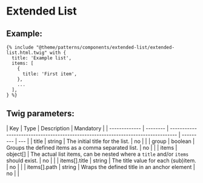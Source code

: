 # Extended List

## Example:

```
{% include "@theme/patterns/components/extended-list/extended-list.html.twig" with {
  title: 'Example list',
  items: [
    {
      title: 'First item',
    },
    ...
  ],
} %}
```

## Twig parameters:

| Key           | Type     | Description                                                                       | Mandatory |
| ------------- | -------- | --------------------------------------------------------------------------------- | --------- | --- |
| title         | string   | The initial title for the list.                                                   | no        |     |
| group         | boolean  | Groups the defined items as a comma separated list.                               | no        |     |
| items         | object[] | The actual list items, can be nested where a `title` and/or `items` should exist. | no        |     |
| items[].title | string   | The title value for each (sub)item.                                               | no        |     |
| items[].path  | string   | Wraps the defined title in an anchor element                                      | no        |     |
